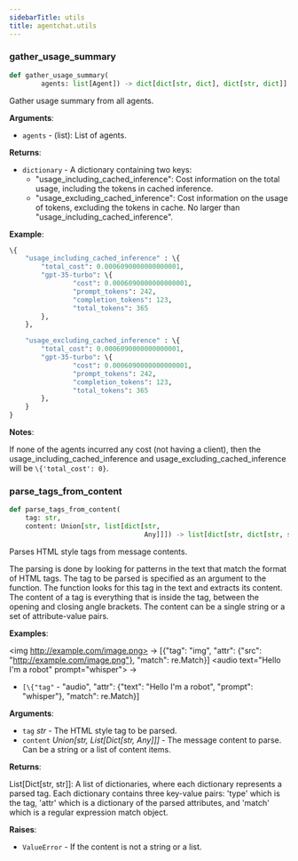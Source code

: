 ```yaml
---
sidebarTitle: utils
title: agentchat.utils
---
```


### gather\_usage\_summary

```python
def gather_usage_summary(
        agents: list[Agent]) -> dict[dict[str, dict], dict[str, dict]]
```

Gather usage summary from all agents.

**Arguments**:

- `agents` - (list): List of agents.
  

**Returns**:

- `dictionary` - A dictionary containing two keys:
  - "usage_including_cached_inference": Cost information on the total usage, including the tokens in cached inference.
  - "usage_excluding_cached_inference": Cost information on the usage of tokens, excluding the tokens in cache. No larger than "usage_including_cached_inference".
  

**Example**:

  
```python
\{
    "usage_including_cached_inference" : \{
        "total_cost": 0.0006090000000000001,
        "gpt-35-turbo": \{
                "cost": 0.0006090000000000001,
                "prompt_tokens": 242,
                "completion_tokens": 123,
                "total_tokens": 365
        },
    },

    "usage_excluding_cached_inference" : \{
        "total_cost": 0.0006090000000000001,
        "gpt-35-turbo": \{
                "cost": 0.0006090000000000001,
                "prompt_tokens": 242,
                "completion_tokens": 123,
                "total_tokens": 365
        },
    }
}
```
  

**Notes**:

  
  If none of the agents incurred any cost (not having a client), then the usage_including_cached_inference and usage_excluding_cached_inference will be `\{'total_cost': 0}`.

### parse\_tags\_from\_content

```python
def parse_tags_from_content(
    tag: str,
    content: Union[str, list[dict[str,
                                  Any]]]) -> list[dict[str, dict[str, str]]]
```

Parses HTML style tags from message contents.

The parsing is done by looking for patterns in the text that match the format of HTML tags. The tag to be parsed is
specified as an argument to the function. The function looks for this tag in the text and extracts its content. The
content of a tag is everything that is inside the tag, between the opening and closing angle brackets. The content
can be a single string or a set of attribute-value pairs.

**Examples**:

  \<img http://example.com/image.png> -> [\{"tag": "img", "attr": \{"src": "http://example.com/image.png"}, "match": re.Match}]
  \<audio text="Hello I'm a robot" prompt="whisper"> ->
- `[\{"tag"` - "audio", "attr": \{"text": "Hello I'm a robot", "prompt": "whisper"}, "match": re.Match}]
  

**Arguments**:

- `tag` _str_ - The HTML style tag to be parsed.
- `content` _Union[str, List[Dict[str, Any]]]_ - The message content to parse. Can be a string or a list of content
  items.
  

**Returns**:

  List[Dict[str, str]]: A list of dictionaries, where each dictionary represents a parsed tag. Each dictionary
  contains three key-value pairs: 'type' which is the tag, 'attr' which is a dictionary of the parsed attributes,
  and 'match' which is a regular expression match object.
  

**Raises**:

- `ValueError` - If the content is not a string or a list.

